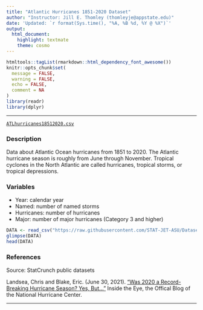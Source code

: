 ```yaml
---
title: "Atlantic Hurricanes 1851-2020 Dataset"
author: "Instructor: Jill E. Thomley (thomleyje@appstate.edu)"
date: 'Updated: `r format(Sys.time(), "%A, %B %d, %Y @ %X")`'
output: 
  html_document: 
    highlight: textmate
    theme: cosmo
---
```


```r
htmltools::tagList(rmarkdown::html_dependency_font_awesome())
knitr::opts_chunk$set(
  message = FALSE,
  warning = FALSE,
  echo = FALSE,
  comment = NA
)
library(readr)
library(dplyr)
```
<hr>

<i class="fas fa-database"></i> [`ATLhurricanes18512020.csv`](https://raw.githubusercontent.com/STAT-JET-ASU/Datasets/master/Instructor/ATLhurricanes18512020.csv)

### Description

Data about Atlantic Ocean hurricanes from 1851 to 2020. The Atlantic hurricane season is roughly from June through November. Tropical cyclones in the North Atlantic are called hurricanes, tropical storms, or tropical depressions.

### Variables

* Year: calendar year
* Named: number of named storms
* Hurricanes: number of hurricanes
* Major: number of major hurricanes (Category 3 and higher)

```r
DATA <- read_csv("https://raw.githubusercontent.com/STAT-JET-ASU/Datasets/master/Instructor/ATLhurricanes18512020.csv")
glimpse(DATA)
head(DATA)
```

### References

Source: StatCrunch public datasets 

Landsea, Chris and Blake, Eric. (June 30, 2021). ["Was 2020 a Record-Breaking Hurricane Season? Yes, But..."](https://noaanhc.wordpress.com/2021/06/30/was-2020-a-record-breaking-hurricane-season-yes-but/) Inside the Eye, the Offical Blog of the National Hurricane Center.

<hr>

